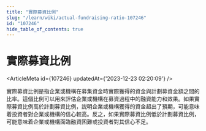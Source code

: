 ```yaml
---
title: "實際募資比例"
slug: "/learn/wiki/actual-fundraising-ratio-107246"
id: "107246"
hide_table_of_contents: true
---
```



# 實際募資比例

<ArticleMeta id={107246} updatedAt={'2023-12-23 02:20:09'} />
<div className='border-solid border-b border-t-0 my-4 border-[var(--ifm-color-gray-300)]' />

實際募資比例是指企業或機構在募集資金時實際獲得的資金與計劃募資金額之間的比率。這個比例可以用來評估企業或機構在募資過程中的融資能力和效果。如果實際募資比例高於計劃募資比例，説明企業或機構獲得的資金超出了預期，可能意味着投資者對企業或機構的信心較高。反之，如果實際募資比例低於計劃募資比例，可能意味着企業或機構面臨融資困難或投資者對其信心不足。
